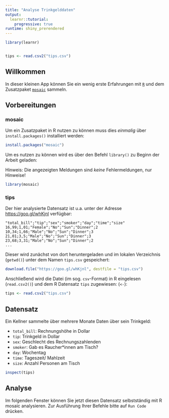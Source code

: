 ```yaml
---
title: "Analyse Trinkgelddaten"
output: 
  learnr::tutorial:
    progressive: true
runtime: shiny_prerendered
---
```


```r
library(learnr)


tips <- read.csv2("tips.csv")

```

## Willkommen

In dieser kleinen App können Sie ein wenig erste Erfahrungen mit [`R`](https://www.r-project.org/) und dem Zusatzpaket [`mosaic`](https://projectmosaic.github.io/mosaic/) sammeln.

## Vorbereitungen

### mosaic

Um ein Zusatzpaket in R nutzen zu können muss dies *einmalig* über `install.packages()` installiert werden:

```r
install.packages("mosaic")
```


Um es nutzen zu können wird es über den Befehl `library()` zu Beginn der Arbeit geladen:

Hinweis: Die angezeigten Meldungen sind *keine* Fehlermeldungen, nur Hinweise!

```r
library(mosaic)
```

### tips

Der hier analysierte Datensatz ist u.a. unter der Adresse [https://goo.gl/whKjnl](https://goo.gl/whKjnl) verfügbar:


```
"total_bill";"tip";"sex";"smoker";"day";"time";"size"
16,99;1,01;"Female";"No";"Sun";"Dinner";2
10,34;1,66;"Male";"No";"Sun";"Dinner";3
21,01;3,5;"Male";"No";"Sun";"Dinner";3
23,68;3,31;"Male";"No";"Sun";"Dinner";2
...
```

Dieser wird zunächst von dort heruntergeladen und im lokalen Verzeichnis (`getwd()`) unter dem Namen `tips.csv` gespeichert:

```r
download.file("https://goo.gl/whKjnl", destfile = "tips.csv")
```

Anschließend wird die Datei (im sog. `csv`-Format) in R eingelesen (`read.csv2()`) und dem R Datensatz `tips` zugewiesen: (`<-`):

```r
tips <- read.csv2("tips.csv")
```

## Datensatz

Ein Kellner sammelte über mehrere Monate Daten über sein Trinkgeld:

- `total_bill`: Rechnungshöhe in Dollar
- `tip`: Trinkgeld in Dollar
- `sex`: Geschlecht des Rechnungszahlenden
- `smoker`: Gab es Raucher\*innen am Tisch?
- `day`: Wochentag 
- `time`: Tageszeit/ Mahlzeit
- `size`: Anzahl Personen am Tisch

```r
inspect(tips) 
```

## Analyse

Im folgenden Fenster können Sie jetzt diesen Datensatz selbstständig mit R mosaic analysieren. Zur Ausführung Ihrer Befehle bitte auf `Run Code` drücken.

```r

```




